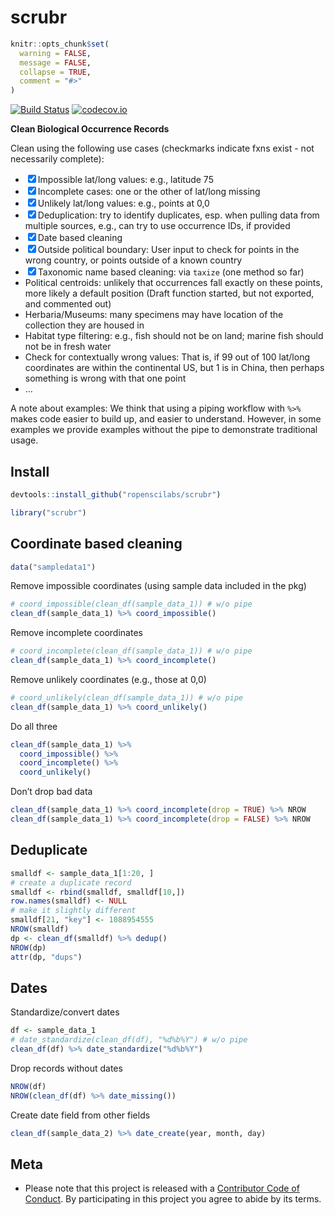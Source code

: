 scrubr
======

```r
knitr::opts_chunk$set(
  warning = FALSE,
  message = FALSE,
  collapse = TRUE,
  comment = "#>"
)
```

[![Build Status](https://travis-ci.org/ropenscilabs/scrubr.svg?branch=master)](https://travis-ci.org/ropenscilabs/scrubr)
[![codecov.io](http://codecov.io/github/ropenscilabs/scrubr/coverage.svg?branch=master)](http://codecov.io/github/ropenscilabs/scrubr?branch=master)

__Clean Biological Occurrence Records__

Clean using the following use cases (checkmarks indicate fxns exist - not necessarily complete):

- [x] Impossible lat/long values: e.g., latitude 75
- [x] Incomplete cases: one or the other of lat/long missing
- [x] Unlikely lat/long values: e.g., points at 0,0
- [x] Deduplication: try to identify duplicates, esp. when pulling data from multiple sources, e.g., can try to use occurrence IDs, if provided
- [x] Date based cleaning
* [x] Outside political boundary: User input to check for points in the wrong country, or points outside of a known country
* [x] Taxonomic name based cleaning: via `taxize` (one method so far)
* Political centroids: unlikely that occurrences fall exactly on these points, more likely a
default position (Draft function started, but not exported, and commented out)
* Herbaria/Museums: many specimens may have location of the collection they are housed in
* Habitat type filtering: e.g., fish should not be on land; marine fish should not be in fresh water
* Check for contextually wrong values: That is, if 99 out of 100 lat/long coordinates are within the continental US, but 1 is in China, then perhaps something is wrong with that one point
* ...

A note about examples: We think that using a piping workflow with `%>%` makes code easier to
build up, and easier to understand. However, in some examples we provide examples without the pipe
to demonstrate traditional usage.

## Install

```r
devtools::install_github("ropenscilabs/scrubr")
```

```r
library("scrubr")
```

## Coordinate based cleaning

```r
data("sampledata1")
```

Remove impossible coordinates (using sample data included in the pkg)

```r
# coord_impossible(clean_df(sample_data_1)) # w/o pipe
clean_df(sample_data_1) %>% coord_impossible()
```

Remove incomplete coordinates

```r
# coord_incomplete(clean_df(sample_data_1)) # w/o pipe
clean_df(sample_data_1) %>% coord_incomplete()
```

Remove unlikely coordinates (e.g., those at 0,0)

```r
# coord_unlikely(clean_df(sample_data_1)) # w/o pipe
clean_df(sample_data_1) %>% coord_unlikely()
```

Do all three

```r
clean_df(sample_data_1) %>%
  coord_impossible() %>%
  coord_incomplete() %>%
  coord_unlikely()
```

Don't drop bad data

```r
clean_df(sample_data_1) %>% coord_incomplete(drop = TRUE) %>% NROW
clean_df(sample_data_1) %>% coord_incomplete(drop = FALSE) %>% NROW
```


## Deduplicate

```r
smalldf <- sample_data_1[1:20, ]
# create a duplicate record
smalldf <- rbind(smalldf, smalldf[10,])
row.names(smalldf) <- NULL
# make it slightly different
smalldf[21, "key"] <- 1088954555
NROW(smalldf)
dp <- clean_df(smalldf) %>% dedup()
NROW(dp)
attr(dp, "dups")
```

## Dates

Standardize/convert dates

```r
df <- sample_data_1
# date_standardize(clean_df(df), "%d%b%Y") # w/o pipe
clean_df(df) %>% date_standardize("%d%b%Y")
```

Drop records without dates

```r
NROW(df)
NROW(clean_df(df) %>% date_missing())
```

Create date field from other fields

```r
clean_df(sample_data_2) %>% date_create(year, month, day)
```

## Meta

* Please note that this project is released with a [Contributor Code of Conduct](CONDUCT.md). By participating in this project you agree to abide by its terms.

